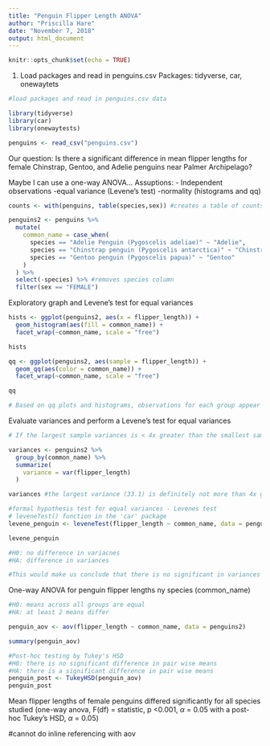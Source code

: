 ```yaml
---
title: "Penguin Flipper Length ANOVA"
author: "Priscilla Hare"
date: "November 7, 2018"
output: html_document
---
```


```r
knitr::opts_chunk$set(echo = TRUE)
```
1. Load packages and read in penguins.csv
Packages: tidyverse, car, onewaytets
```r
#load packages and read in penguins.csv data

library(tidyverse)
library(car)
library(onewaytests)

penguins <- read_csv("penguins.csv")

```

Our question: Is there a significant difference in mean flipper lengths for female Chinstrap, Gentoo, and Adelie penguins near Palmer Archipelago?

Maybe I can use a one-way ANOVA...
Assuptions:
- Independent observations
-equal variance (Levene's test)
-normality (histograms and qq)


```r

counts <- with(penguins, table(species,sex)) #creates a table of counts of species of each sex 

penguins2 <- penguins %>%
  mutate(
    common_name = case_when(
      species == "Adelie Penguin (Pygoscelis adeliae)" ~ "Adelie",
      species == "Chinstrap penguin (Pygoscelis antarctica)" ~ "Chinstrap",
      species == "Gentoo penguin (Pygoscelis papua)" ~ "Gentoo"
    )
  ) %>% 
  select(-species) %>% #removes species column
  filter(sex == "FEMALE")

```

Exploratory graph and Levene's test for equal variances

```r

hists <- ggplot(penguins2, aes(x = flipper_length)) +
  geom_histogram(aes(fill = common_name)) +
  facet_wrap(~common_name, scale = "free")

hists

qq <- ggplot(penguins2, aes(sample = flipper_length)) +
  geom_qq(aes(color = common_name)) +
  facet_wrap(~common_name, scale = "free")

qq

# Based on qq plots and histograms, observations for each group appear normally distrubuted, also n>30 for all groups so means will be normally distributed by central limit theorem

```

Evaluate variances and perform a Levene's test for equal variances
```r
# If the largest sample variances is < 4x greater than the smallest samople variance, then these are close enough to consider variances equal

variances <- penguins2 %>% 
  group_by(common_name) %>% 
  summarize(
    variance = var(flipper_length)
  )

variances #the largest variance (33.1) is definitely not more than 4x greater than smallest variacne (15.2)

#formal hypothesis test for equal variances - Levenes test
# leveneTest() function in the 'car' package
levene_penguin <- leveneTest(flipper_length ~ common_name, data = penguins2)

levene_penguin

#H0: no difference in variacnes
#HA: difference in variances

#This would make us conclude that there is no significant in variances across species

```

One-way ANOVA for penguin flipper lengths ny species (common_name)
```r

#H0: means across all groups are equal
#HA: at least 2 means differ

penguin_aov <- aov(flipper_length ~ common_name, data = penguins2)

summary(penguin_aov)

#Post-hoc testing by Tukey's HSD
#H0: there is no significant difference in pair wise means
#HA: there is a significant difference in pair wise means
penguin_post <- TukeyHSD(penguin_aov)
penguin_post

```

Mean flipper lengths of female penguins differed significantly for all species studied (one-way anova, F(df) = statistic, p <0.001, $\alpha$ = 0.05 with a post-hoc Tukey's HSD, $\alpha$ = 0.05)

#cannot do inline referencing with aov